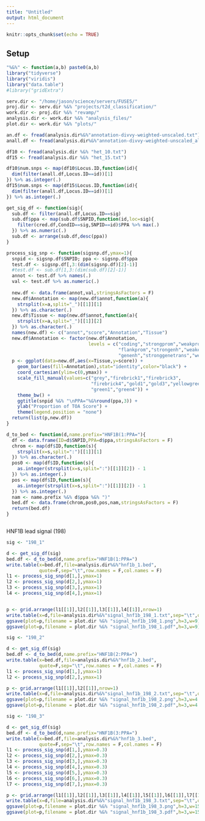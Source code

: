 ```yaml
---
title: "Untitled"
output: html_document
---
```


```r
knitr::opts_chunk$set(echo = TRUE)
```

## Setup 

```r

"%&%" <- function(a,b) paste0(a,b)
library("tidyverse")
library("viridis")
library("data.table")
#library("gridExtra")

serv.dir <- "/home/jason/science/servers/FUSE5/"
proj.dir <- serv.dir %&% "projects/t2d_classification/"
work.dir <- proj.dir %&% "revamp/"
analysis.dir <- work.dir %&% "analysis_files/"
plot.dir <- work.dir %&% "plots/"

an.df <- fread(analysis.dir%&%"annotation-divvy-weighted-unscaled.txt")
anall.df <- fread(analysis.dir%&%"annotation-divvy-weighted-unscaled_allSNPs.txt")


```


```r

df10 <- fread(analysis.dir %&% "het_10.txt")
df15 <- fread(analysis.dir %&% "het_15.txt")

df10$num.snps <- map(df10$Locus.ID,function(id){
  dim(filter(anall.df,Locus.ID==id))[1]
}) %>% as.integer(.)
df15$num.snps <- map(df15$Locus.ID,function(id){
  dim(filter(anall.df,Locus.ID==id))[1]
}) %>% as.integer(.)

```



```r

get_sig_df <- function(sig){
  sub.df <- filter(anall.df,Locus.ID==sig)
  sub.df$ppa <- map(sub.df$SNPID,function(id,loc=sig){
    filter(cred.df,CondID==sig,SNPID==id)$PPA %>% max(.)
  }) %>% as.numeric(.)
  sub.df <- arrange(sub.df,desc(ppa))  
}

process_sig_snp <- function(sigsnp.df,ymax=1){
  snpid <- sigsnp.df$SNPID; ppa <- sigsnp.df$ppa
  test.df <- sigsnp.df[,3:(dim(sigsnp.df)[2]-1)]
  #test.df <- sub.df[1,3:(dim(sub.df)[2]-1)]
  annot <- test.df %>% names(.)
  val <- test.df %>% as.numeric(.)
  
  new.df <- data.frame(annot,val,stringsAsFactors = F)
  new.df$Annotation <- map(new.df$annot,function(a){
    strsplit(x=a,split="_")[[1]][1]
  }) %>% as.character(.)
  new.df$Tissue <- map(new.df$annot,function(a){
    strsplit(x=a,split="_")[[1]][2]
  }) %>% as.character(.)
  names(new.df) <- c("annot","score","Annotation","Tissue")
  new.df$Annotation <- factor(new.df$Annotation,
                              levels = c("coding","strongprom","weakprom",
                                         "flankprom","strongenh","weakenh",
                                         "genenh","stronggenetrans","weakgenetrans"))
  p <- ggplot(data=new.df,aes(x=Tissue,y=score)) + 
    geom_bar(aes(fill=Annotation),stat="identity",color="black") + 
    coord_cartesian(ylim=c(0,ymax)) + 
    scale_fill_manual(values=c("grey","firebrick1","firebrick3",
                               "firebrick4","gold1","gold3","yellowgreen",
                               "green1","green4")) + 
    theme_bw() + 
    ggtitle(snpid %&% "\nPPA="%&%round(ppa,3)) + 
    ylab("Proportion of TOA Score") + 
    theme(legend.position = "none")
  return(list(p,new.df))
}


```


```r

d_to_bed <- function(d,name.prefix="HNF1B(1:PPA="){
  df <- data.frame(ID=d$SNPID,PPA=d$ppa,stringsAsFactors = F)
  chrom <- map(df$ID,function(s){
    strsplit(x=s,split=":")[[1]][1]
  }) %>% as.character(.)
  pos0 <- map(df$ID,function(s){
    as.integer(strsplit(x=s,split=":")[[1]][2]) - 1
  }) %>% as.integer(.)
  pos <- map(df$ID,function(s){
    as.integer(strsplit(x=s,split=":")[[1]][2]) - 1
  }) %>% as.integer(.)
  nam <- name.prefix %&% d$ppa %&% ")"
  bed.df <- data.frame(chrom,pos0,pos,nam,stringsAsFactors = F)
  return(bed.df)
}



```



HNF1B lead signal (198)

```r

sig <- "198_1"

d <- get_sig_df(sig)
bed.df <- d_to_bed(d,name.prefix="HNF1B(1:PPA=")
write.table(x=bed.df,file=analysis.dir%&%"hnf1b_1.bed",
            quote=F,sep="\t",row.names = F,col.names = F)
l1 <- process_sig_snp(d[1,],ymax=1)
l2 <- process_sig_snp(d[2,],ymax=1)
l3 <- process_sig_snp(d[3,],ymax=1)
l4 <- process_sig_snp(d[4,],ymax=1)


p <- grid.arrange(l1[[1]],l2[[1]],l3[[1]],l4[[1]],nrow=1)
write.table(x=d,file=analysis.dir%&%"signal_hnf1b_198_1.txt",sep="\t",quote=F,row.names=F)
ggsave(plot=p,filename = plot.dir %&% "signal_hnf1b_198_1.png",h=3,w=9)
ggsave(plot=p,filename = plot.dir %&% "signal_hnf1b_198_1.pdf",h=3,w=9)


```


```r

sig <- "198_2"

d <- get_sig_df(sig)
bed.df <- d_to_bed(d,name.prefix="HNF1B(2:PPA=")
write.table(x=bed.df,file=analysis.dir%&%"hnf1b_2.bed",
            quote=F,sep="\t",row.names = F,col.names = F)
l1 <- process_sig_snp(d[1,],ymax=1)
l2 <- process_sig_snp(d[2,],ymax=1)

p <- grid.arrange(l1[[1]],l2[[1]],nrow=1)
write.table(x=d,file=analysis.dir%&%"signal_hnf1b_198_2.txt",sep="\t",quote=F,row.names=F)
ggsave(plot=p,filename = plot.dir %&% "signal_hnf1b_198_2.png",h=3,w=4.5)
ggsave(plot=p,filename = plot.dir %&% "signal_hnf1b_198_2.pdf",h=3,w=4.5)


```


```r

sig <- "198_3"

d <- get_sig_df(sig)
bed.df <- d_to_bed(d,name.prefix="HNF1B(3:PPA=")
write.table(x=bed.df,file=analysis.dir%&%"hnf1b_3.bed",
            quote=F,sep="\t",row.names = F,col.names = F)
l1 <- process_sig_snp(d[1,],ymax=0.3)
l2 <- process_sig_snp(d[2,],ymax=0.3)
l3 <- process_sig_snp(d[3,],ymax=0.3)
l4 <- process_sig_snp(d[4,],ymax=0.3)
l5 <- process_sig_snp(d[5,],ymax=0.3)
l6 <- process_sig_snp(d[6,],ymax=0.3)
l7 <- process_sig_snp(d[7,],ymax=0.3)

p <- grid.arrange(l1[[1]],l2[[1]],l3[[1]],l4[[1]],l5[[1]],l6[[1]],l7[[1]],nrow=1)
write.table(x=d,file=analysis.dir%&%"signal_hnf1b_198_3.txt",sep="\t",quote=F,row.names=F)
ggsave(plot=p,filename = plot.dir %&% "signal_hnf1b_198_3.png",h=3,w=15.75)
ggsave(plot=p,filename = plot.dir %&% "signal_hnf1b_198_3.pdf",h=3,w=15.75)


```

